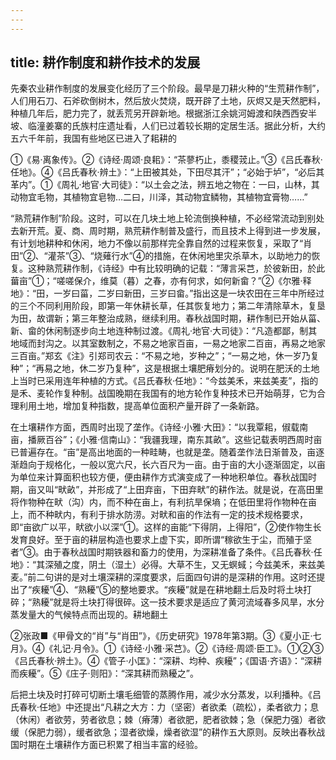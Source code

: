```yaml
---
---
---
```

title: 耕作制度和耕作技术的发展
---



先秦农业耕作制度的发展变化经历了三个阶段。最早是刀耕火种的“生荒耕作制”，人们用石刀、石斧砍倒树木，然后放火焚烧，既开辟了土地，灰烬又是天然肥料，种植几年后，肥力完了，就丢荒另开辟新地。根据浙江余姚河姆渡和陕西西安半坡、临潼姜寨的氏族村庄遗址看，人们已过着较长期的定居生活。据此分析，大约五六千年前，我国有些地区已进入了耜耕的

①《易·离象传》。②《诗经·周颂·良耜》：“茶蓼朽止，黍稷茙止。”③《吕氏春秋·任地》。④《吕氏春秋·辨土》：“上田被其处，下田尽其汗”；“必始于垆”，“必后其革内”。①《周礼·地官·大司徒》：“以土会之法，辨五地之物在：一曰，山林，其动物宜毛物，其植物宜皂物…二曰，川泽，其动物宜鳞物，其植物宜膏物……”

“熟荒耕作制”阶段。这时，可以在几块土地上轮流倒换种植，不必经常流动到别处去新开荒。夏、商、周时期，熟荒耕作制普及盛行，而且技术上得到进一步发展，有计划地耕种和休闲，地力不像以前那样完全靠自然的过程来恢复，采取了“肖田”②、“灌茶”③、“烧薙行水”④的措施，在休闲地里灾杀草木，以助地力的恢复。这种熟荒耕作制，《诗经》中有比较明确的记载：“薄言采芑，於彼新田，於此葘亩”①；“嗟嗟保介，维莫（暮）之春，亦有何求，如何新畲？”②《尔雅·释地》：“田，一岁曰菑，二岁曰新田，三岁曰畲。”指出这是一块农田在三年中所经过的三个不同利用阶段，即第一年休耕长草，任其恢复地力；第二年清除草木，复垦为田，故谓新；第三年整治成熟，继续利用。春秋战国时期，耕作制已开始从菑、新、畲的休闲制逐步向土地连种制过渡。《周礼·地官·大司徒》：“凡造都鄙，制其地域而封沟之。以其室数制之，不易之地家百亩，一易之地家二百亩，再易之地家三百亩。”郑玄《注》引郑司农云：“不易之地，岁种之”；“一易之地，休一岁乃复种”；“再易之地，休二岁乃复种”，这是根据土壤肥瘠划分的。说明在肥沃的土地上当时已采用连年种植的方式。《吕氏春秋·任地》：“今兹美禾，来兹美麦”，指的是禾、麦轮作复种制。战国晚期在我国有的地方轮作复种技术已开始萌芽，它为合理利用土地，增加复种指数，提高单位面积产量开辟了一条新路。

在土壤耕作方面，西周时出现了垄作。《诗经·小雅·大田》：“以我覃耜，俶载南亩，播厥百谷”；《小雅·信南山》：“我疆我理，南东其畝”。这些记载表明西周时亩已普遍存在。“亩”是高出地面的一种畦畴，也就是垄。随着垄作法日渐普及，亩逐渐趋向于规格化，一般以宽六尺，长六百尺为一亩。由于亩的大小逐渐固定，以亩为单位来计算面积也较方便，便由耕作方式演变成了一种地积单位。春秋战国时期，亩又叫“畎畝”，并形成了“上田弃亩，下田弃畎”的耕作法。就是说，在高田里将作物种在畎（沟）内，而不种在亩上，有利抗旱保墒；在低田里将作物种在亩上，而不种畎内，有利于排水防涝。对畎和亩的作法有一定的技术规格要求，即“亩欲广以平，畎欲小以深”①。这样的亩能“下得阴，上得阳”，②使作物生长发育良好。至于亩的耕层构造也要求上虚下实，即所谓“稼欲生于尘，而殖于坚者”③。由于春秋战国时期铁器和畜力的使用，为深耕准备了条件。《吕氏春秋·任地》：“其深殖之度，阴土（湿土）必得。大草不生，又无螟蜮；今兹美禾，来兹美麦。”前二句讲的是对土壤深耕的深度要求，后面四句讲的是深耕的作用。这时还提出了“疾耰”④、“熟耰”⑤的整地要求。“疾耰”就是在耕地翻土后及时将土块打碎；“熟耰”就是将土块打得很碎。这一技术要求是适应了黄河流域春多风旱，水分蒸发量大的气候特点而出现的。耕地翻土

②张政■《甲骨文的“肖”与“肖田”》，《历史研究》1978年第3期。③《夏小正·七月》。④《礼记·月令》。①《诗经·小雅·采芑》。②《诗经·周颂·臣工》。①②③《吕氏春秋·辨土》。④《管子·小匡》：“深耕、均种、疾耰”；《国语·齐语》：“深耕而疾耰”。⑤《庄子·则阳》：“深其耕而熟耰之”。

后把土块及时打碎可切断土壤毛细管的蒸腾作用，减少水分蒸发，以利播种。《吕氏春秋·任地》中还提出“凡耕之大方：力（坚密）者欲柔（疏松），柔者欲力；息（休闲）者欲劳，劳者欲息；棘（瘠薄）者欲肥，肥者欲棘；急（保肥力强）者欲缓（保肥力弱），缓者欲急；湿者欲燥，燥者欲湿”的耕作五大原则。反映出春秋战国时期在土壤耕作方面已积累了相当丰富的经验。